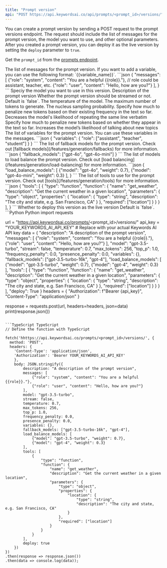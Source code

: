 ```yaml
---
title: "Prompt version"
api: "POST https://api.keywordsai.co/api/prompts/<prompt_id>/versions/"
---
```


You can create a prompt version by sending a POST request to the prompt versions endpoint. The request should include the list of messages for the prompt version, the model you want to use, and other optional parameters. After you created a prompt version, you can deploy it as the live version by setting the `deploy` parameter to `true`. 

Get the `prompt_id` from the [prompts endpoint](/api-endpoints/prompt-endpoints/create-prompts).

<ParamField path="messages" type="array" required={true}>
    The list of messages for the prompt version. If you want to add a variable, you can use the following format: `{{variable_name}}`.
    <Accordion title="Example">
```json
{
"messages": [
    {"role": "system", "content": "You are a helpful {{role}}."}, // role could be assistant, teacher, etc.
    {"role": "user", "content": "Hello, how are you?"}
  ],
}
```
    </Accordion>
</ParamField>
<ParamField path="model" type="string" required>
 Speciy the model you want to use in this version. 
</ParamField>

<ParamField path="description" type="string">
    Description of the prompt version
</ParamField>

<ParamField path="stream" type="boolean">
  Whether the prompt version should be streamed or not. Default is `false`.
</ParamField>

<ParamField path="temperature" type="float">
    The temperature of the model.
</ParamField>

<ParamField path="max_tokens" type="integer">
    The maximum number of tokens to generate.
</ParamField>

<ParamField path="top_p" type="float">
    The nucleus sampling probability.
</ParamField>

<ParamField path="frequency_penalty" type="float">
Specify how much to penalize new tokens based on their existing frequency in the text so far. Decreases the model's likelihood of repeating the same line verbatim
</ParamField>

<ParamField path="presence_penalty" type="float">
Specify how much to penalize new tokens based on whether they appear in the text so far. Increases the model’s likelihood of talking about new topics
</ParamField>

<ParamField path="variables" type="object">
    The list of variables for the prompt version. You can use these variables in the messages.
    <Accordion title="Example">
```json
{
  "variables": {
    "role": ["assistant", "teacher", "student"]
  }
}
```
    </Accordion>
</ParamField>

<ParamField path="fallback_models" type="array">
    The list of fallback models for the prompt version. Check out [fallback models](/features/generation/fallbacks) for more information.
    <Accordion title="Example">
```json
{
  "fallback_models": ["gpt-4o", "gpt-4o-mini"]
}
```
    </Accordion>
</ParamField>

<ParamField path="load_balance_models" type="array">
    The list of models to load balance the prompt version. Check out [load balancing](/features/generation/load-balancing) for more information.
    <Accordion title="Example">
```json
{
"load_balance_models": [
    {"model": "gpt-4o", "weight": 0.7},
    {"model": "gpt-4o-mini", "weight": 0.3}
  ],
}
```
    </Accordion>
</ParamField>

<ParamField path="tools" type="array">
    The list of tools to use for the prompt version. Check out [tools](/features/generation/tools) for more information.
    <Accordion title="Example">
```json
{
"tools": [
    {
      "type": "function",
      "function": {
        "name": "get_weather",
        "description": "Get the current weather in a given location",
        "parameters": {
          "type": "object",
          "properties": {
            "location": {
              "type": "string",
              "description": "The city and state, e.g. San Francisco, CA"
            }
          },
          "required": ["location"]
        }
      }
    }
  ],
}
```
    </Accordion>
</ParamField>

<ParamField path="deploy" type="boolean">
   Whether to deploy this version as the live version Default is `false`.
</ParamField>

<RequestExample>
```Python Python
import requests

url = "https://api.keywordsai.co/prompts/<prompt_id>/versions/"
api_key = "YOUR_KEYWORDS_AI_API_KEY" # Replace with your actual Keywords AI API key
data = {
"description": "A description of the prompt version",
  "messages": [
    {"role": "system", "content": "You are a helpful {{role}}."},
    {"role": "user", "content": "Hello, how are you?"}
  ],
  "model": "gpt-3.5-turbo",
  "stream": false,
  "temperature": 0.7,
  "max_tokens": 256,
  "top_p": 1.0,
  "frequency_penalty": 0.0,
  "presence_penalty": 0.0,
  "variables": {},
  "fallback_models": ["gpt-3.5-turbo-16k", "gpt-4"],
  "load_balance_models": [
    {"model": "gpt-3.5-turbo", "weight": 0.7},
    {"model": "gpt-4", "weight": 0.3}
  ],
  "tools": [
    {
      "type": "function",
      "function": {
        "name": "get_weather",
        "description": "Get the current weather in a given location",
        "parameters": {
          "type": "object",
          "properties": {
            "location": {
              "type": "string",
              "description": "The city and state, e.g. San Francisco, CA"
            }
          },
          "required": ["location"]
        }
      }
    }
  ],
  "deploy": True
}
headers = {
    "Authorization": f"Bearer {api_key}",
    "Content-Type": "application/json"
}

response = requests.post(url, headers=headers, json=data)
print(response.json())
```

```TypeScript TypeScript
// Define the function with TypeScript

fetch('hhttps://api.keywordsai.co/prompts/<prompt_id>/versions/', {
  method: 'POST',
  headers: {
    'Content-Type': 'application/json',
    'Authorization': 'Bearer YOUR_KEYWORDS_AI_API_KEY'
    },
    body: JSON.stringify({
        description: "A description of the prompt version",
        messages: [
            {"role": "system", "content": "You are a helpful {{role}}."},
            {"role": "user", "content": "Hello, how are you?"}
        ],
        model: "gpt-3.5-turbo",
        stream: false,
        temperature: 0.7,
        max_tokens: 256,
        top_p: 1.0,
        frequency_penalty: 0.0,
        presence_penalty: 0.0,
        variables: {},
        fallback_models: ["gpt-3.5-turbo-16k", "gpt-4"],
        load_balance_models: [
            {"model": "gpt-3.5-turbo", "weight": 0.7},
            {"model": "gpt-4", "weight": 0.3}
        ],
        tools: [
            {
                "type": "function",
                "function": {
                    "name": "get_weather",
                    "description": "Get the current weather in a given location",
                    "parameters": {
                        "type": "object",
                        "properties": {
                            "location": {
                                "type": "string",
                                "description": "The city and state, e.g. San Francisco, CA"
                            }
                        },
                        "required": ["location"]
                    }
                }
            }
        ],
        deploy: true
    })
})
.then(response => response.json())
.then(data => console.log(data));
```
</RequestExample>


